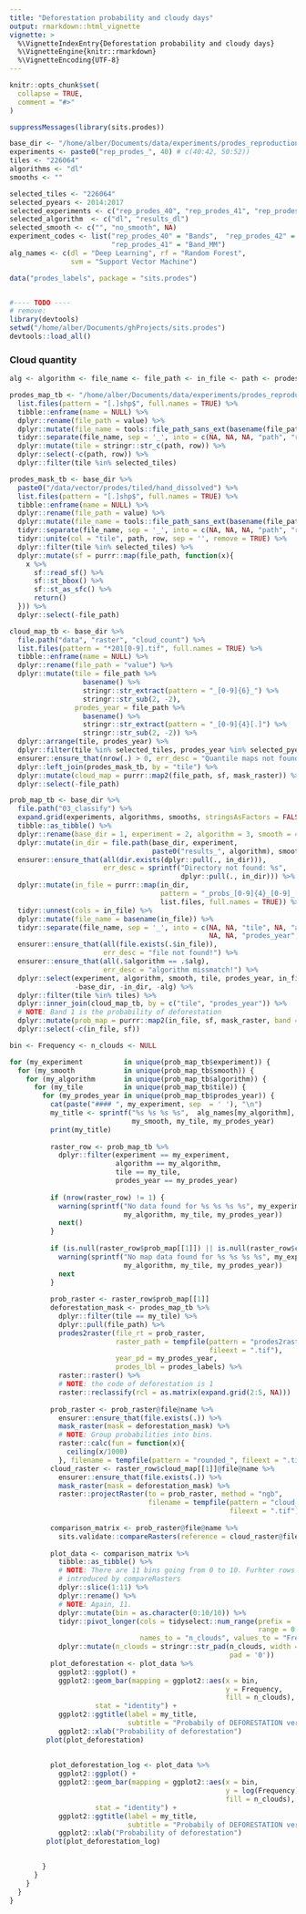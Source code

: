 ```yaml
---
title: "Deforestation probability and cloudy days"
output: rmarkdown::html_vignette
vignette: >
  %\VignetteIndexEntry{Deforestation probability and cloudy days}
  %\VignetteEngine{knitr::rmarkdown}
  %\VignetteEncoding{UTF-8}
---
```


```r
knitr::opts_chunk$set(
  collapse = TRUE,
  comment = "#>"
)
```



```r

suppressMessages(library(sits.prodes))

base_dir <- "/home/alber/Documents/data/experiments/prodes_reproduction"
experiments <- paste0("rep_prodes_", 40) # c(40:42, 50:52))
tiles <- "226064"
algorithms <- "dl"
smooths <- ""

selected_tiles <- "226064"
selected_pyears <- 2014:2017
selected_experiments <- c("rep_prodes_40", "rep_prodes_41", "rep_prodes_42")
selected_algorithm  <- c("dl", "results_dl")
selected_smooth <- c("", "no_smooth", NA)
experiment_codes <- list("rep_prodes_40" = "Bands",  "rep_prodes_42" = "MM",  
                         "rep_prodes_41" = "Band_MM")
alg_names <- c(dl = "Deep Learning", rf = "Random Forest", 
               svm = "Support Vector Machine")

data("prodes_labels", package = "sits.prodes")


#---- TODO ----
# remove:
library(devtools)
setwd("/home/alber/Documents/ghProjects/sits.prodes")
devtools::load_all()

```



### Cloud quantity

```r

alg <- algorithm <- file_name <- file_path <- in_file <- path <- prodes_year <- sf <- tile <- value <- NULL

prodes_map_tb <- "/home/alber/Documents/data/experiments/prodes_reproduction/data/vector/prodes/tiled" %>% 
  list.files(pattern = "[.]shp$", full.names = TRUE) %>% 
  tibble::enframe(name = NULL) %>% 
  dplyr::rename(file_path = value) %>% 
  dplyr::mutate(file_name = tools::file_path_sans_ext(basename(file_path))) %>% 
  tidyr::separate(file_name, sep = '_', into = c(NA, NA, NA, "path", "row")) %>% 
  dplyr::mutate(tile = stringr::str_c(path, row)) %>% 
  dplyr::select(-c(path, row)) %>% 
  dplyr::filter(tile %in% selected_tiles)

prodes_mask_tb <- base_dir %>% 
  paste0("/data/vector/prodes/tiled/hand_dissolved") %>% 
  list.files(pattern = "[.]shp$", full.names = TRUE) %>% 
  tibble::enframe(name = NULL) %>% 
  dplyr::rename(file_path = value) %>% 
  dplyr::mutate(file_name = tools::file_path_sans_ext(basename(file_path))) %>% 
  tidyr::separate(file_name, sep = '_', into = c(NA, NA, NA, "path", "row")) %>% 
  tidyr::unite(col = "tile", path, row, sep = '', remove = TRUE) %>% 
  dplyr::filter(tile %in% selected_tiles) %>% 
  dplyr::mutate(sf = purrr::map(file_path, function(x){
    x %>% 
      sf::read_sf() %>% 
      sf::st_bbox() %>%
      sf::st_as_sfc() %>%
      return()
  })) %>% 
  dplyr::select(-file_path)

cloud_map_tb <- base_dir %>%
  file.path("data", "raster", "cloud_count") %>% 
  list.files(pattern = "*201[0-9].tif", full.names = TRUE) %>%
  tibble::enframe(name = NULL) %>%
  dplyr::rename(file_path = "value") %>%
  dplyr::mutate(tile = file_path %>%
                  basename() %>%
                  stringr::str_extract(pattern = "_[0-9]{6}_") %>%
                  stringr::str_sub(2, -2),
                prodes_year = file_path %>%
                  basename() %>%
                  stringr::str_extract(pattern = "_[0-9]{4}[.]") %>%
                  stringr::str_sub(2, -2)) %>%
  dplyr::arrange(tile, prodes_year) %>%
  dplyr::filter(tile %in% selected_tiles, prodes_year %in% selected_pyears) %>% 
  ensurer::ensure_that(nrow(.) > 0, err_desc = "Quantile maps not found.") %>% 
  dplyr::left_join(prodes_mask_tb, by = "tile") %>%  
  dplyr::mutate(cloud_map = purrr::map2(file_path, sf, mask_raster)) %>% 
  dplyr::select(-file_path)

prob_map_tb <- base_dir %>% 
  file.path("03_classify") %>% 
  expand.grid(experiments, algorithms, smooths, stringsAsFactors = FALSE) %>% 
  tibble::as_tibble() %>% 
  dplyr::rename(base_dir = 1, experiment = 2, algorithm = 3, smooth = 4) %>% 
  dplyr::mutate(in_dir = file.path(base_dir, experiment, 
                                   paste0("results_", algorithm), smooth)) %>% 
  ensurer::ensure_that(all(dir.exists(dplyr::pull(., in_dir))),
                       err_desc = sprintf("Directory not found: %s", 
                                          dplyr::pull(., in_dir))) %>% 
  dplyr::mutate(in_file = purrr::map(in_dir, 
                                     pattern = "_probs_[0-9]{4}_[0-9]_[0-9]{4}_[0-9][.]tif$", 
                                     list.files, full.names = TRUE)) %>% 
  tidyr::unnest(cols = in_file) %>% 
  dplyr::mutate(file_name = basename(in_file)) %>% 
  tidyr::separate(file_name, sep = '_', into = c(NA, NA, "tile", NA, "alg", NA, 
                                                 NA, NA, "prodes_year", NA)) %>% 
  ensurer::ensure_that(all(file.exists(.$in_file)), 
                       err_desc = "file not found!") %>% 
  ensurer::ensure_that(all(.$algorithm == .$alg), 
                       err_desc = "algorithm missmatch!") %>% 
  dplyr::select(experiment, algorithm, smooth, tile, prodes_year, in_file, 
                -base_dir, -in_dir, -alg) %>% 
  dplyr::filter(tile %in% tiles) %>% 
  dplyr::inner_join(cloud_map_tb, by = c("tile", "prodes_year")) %>% 
  # NOTE: Band 1 is the probability of deforestation
  dplyr::mutate(prob_map = purrr::map2(in_file, sf, mask_raster, band = 1)) %>% 
  dplyr::select(-c(in_file, sf))

```



```r

bin <- Frequency <- n_clouds <- NULL

for (my_experiment          in unique(prob_map_tb$experiment)) {
  for (my_smooth            in unique(prob_map_tb$smooth)) {
    for (my_algorithm       in unique(prob_map_tb$algorithm)) {
      for (my_tile          in unique(prob_map_tb$tile)) {
        for (my_prodes_year in unique(prob_map_tb$prodes_year)) {
          cat(paste("#### ", my_experiment, sep  = ' '), "\n")
          my_title <- sprintf("%s %s %s %s",  alg_names[my_algorithm],  
                              my_smooth, my_tile, my_prodes_year) 
          print(my_title) 
          
          raster_row <- prob_map_tb %>% 
            dplyr::filter(experiment == my_experiment,
                          algorithm == my_algorithm,
                          tile == my_tile,
                          prodes_year == my_prodes_year)
          
          if (nrow(raster_row) != 1) {
            warning(sprintf("No data found for %s %s %s %s", my_experiment, 
                            my_algorithm, my_tile, my_prodes_year))
            next()
          }
          
          if (is.null(raster_row$prob_map[[1]]) || is.null(raster_row$cloud_map[[1]])) {
            warning(sprintf("No map data found for %s %s %s %s", my_experiment, 
                            my_algorithm, my_tile, my_prodes_year))
            next
          }
         
          prob_raster <- raster_row$prob_map[[1]]
          deforestation_mask <- prodes_map_tb %>% 
            dplyr::filter(tile == my_tile) %>% 
            dplyr::pull(file_path) %>% 
            prodes2raster(file_rt = prob_raster, 
                          raster_path = tempfile(pattern = "prodes2raster", 
                                                 fileext = ".tif"),
                          year_pd = my_prodes_year, 
                          prodes_lbl = prodes_labels) %>% 
            raster::raster() %>% 
            # NOTE: the code of deforestation is 1
            raster::reclassify(rcl = as.matrix(expand.grid(2:5, NA)))
          
          prob_raster <- prob_raster@file@name %>% 
            ensurer::ensure_that(file.exists(.)) %>% 
            mask_raster(mask = deforestation_mask) %>% 
            # NOTE: Group probabilities into bins.
            raster::calc(fun = function(x){
              ceiling(x/1000)
            }, filename = tempfile(pattern = "rounded_", fileext = ".tif"))
          cloud_raster <- raster_row$cloud_map[[1]]@file@name %>% 
            ensurer::ensure_that(file.exists(.)) %>% 
            mask_raster(mask = deforestation_mask) %>% 
            raster::projectRaster(to = prob_raster, method = "ngb", 
                                  filename = tempfile(pattern = "cloud_proj_", 
                                                      fileext = ".tif"))
          
          comparison_matrix <- prob_raster@file@name %>% 
            sits.validate::compareRasters(reference = cloud_raster@file@name)
          
          plot_data <- comparison_matrix %>% 
            tibble::as_tibble() %>% 
            # NOTE: There are 11 bins going from 0 to 10. Furhter rows were 
            # introduced by compareRasters
            dplyr::slice(1:11) %>% 
            dplyr::rename() %>% 
            # NOTE: Again, 11.
            dplyr::mutate(bin = as.character(0:10/10)) %>% 
            tidyr::pivot_longer(cols = tidyselect::num_range(prefix = '', 
                                                             range = 0:23),
                                names_to = "n_clouds", values_to = "Frequency") %>% 
            dplyr::mutate(n_clouds = stringr::str_pad(n_clouds, width = 2, 
                                                      pad = '0')) 
          plot_deforestation <- plot_data %>% 
            ggplot2::ggplot() +
            ggplot2::geom_bar(mapping = ggplot2::aes(x = bin, 
                                                     y = Frequency, 
                                                     fill = n_clouds), 
                     stat = "identity") +
            ggplot2::ggtitle(label = my_title,
                             subtitle = "Probabily of DEFORESTATION versus CLOUDED OBSERVATIONS") +
            ggplot2::xlab("Probability of deforestation")  
         plot(plot_deforestation) 
         
         
          plot_deforestation_log <- plot_data %>% 
            ggplot2::ggplot() +
            ggplot2::geom_bar(mapping = ggplot2::aes(x = bin, 
                                                     y = log(Frequency), 
                                                     fill = n_clouds), 
                     stat = "identity") +
            ggplot2::ggtitle(label = my_title,
                             subtitle = "Probabily of DEFORESTATION versus CLOUDED OBSERVATIONS (log)") +
            ggplot2::xlab("Probability of deforestation")  
         plot(plot_deforestation_log) 
         

        }
      }
    }
  }
}

```

